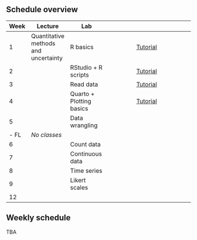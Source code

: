 ## Schedule overview

| Week  | Lecture                              | Lab                      |     |                                        |     |     |
|-------|------------|---------------|------------|------------|------|------|
| 1     | Quantitative methods and uncertainty | R basics                 |     | [Tutorial](tutorials/tutorial-w01.qmd) |     |     |
| 2     |                                      | RStudio + R scripts      |     | [Tutorial](tutorials/tutorial-w02.qmd) |     |     |
| 3     |                                      | Read data                |     | [Tutorial](tutorials/tutorial-w03.qmd) |     |     |
| 4     |                                      | Quarto + Plotting basics |     | [Tutorial](tutorials/tutorial-w04.qmd) |     |     |
| 5     |                                      | Data wrangling           |     |                                        |     |     |
| \- FL | *No classes*                         |                          |     |                                        |     |     |
| 6     |                                      | Count data               |     |                                        |     |     |
| 7     |                                      | Continuous data          |     |                                        |     |     |
| 8     |                                      | Time series              |     |                                        |     |     |
| 9     |                                      | Likert scales            |     |                                        |     |     |
| 12    |                                      |                          |     |                                        |     |     |

## Weekly schedule

TBA
